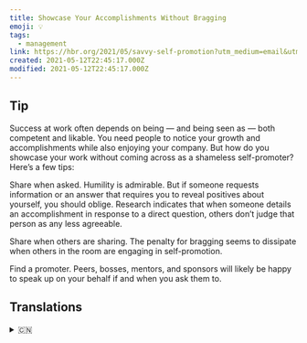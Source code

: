 ```yaml
---
title: Showcase Your Accomplishments Without Bragging
emoji: 💡
tags:
  - management
link: https://hbr.org/2021/05/savvy-self-promotion?utm_medium=email&utm_source=newsletter_daily&utm_campaign=mtod_notactsubs
created: 2021-05-12T22:45:17.000Z
modified: 2021-05-12T22:45:17.000Z
---
```


## Tip

Success at work often depends on being — and being seen as — both competent and likable. You need people to notice your growth and accomplishments while also enjoying your company. But how do you showcase your work without coming across as a shameless self-promoter? Here’s a few tips:

Share when asked. Humility is admirable. But if someone requests information or an answer that requires you to reveal positives about yourself, you should oblige. Research indicates that when someone details an accomplishment in response to a direct question, others don’t judge that person as any less agreeable.

Share when others are sharing. The penalty for bragging seems to dissipate when others in the room are engaging in self-promotion.

Find a promoter. Peers, bosses, mentors, and sponsors will likely be happy to speak up on your behalf if and when you ask them to.

## Translations

<details>
   <summary>🇨🇳</summary>

</details>
